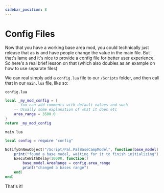 ```yaml
---
sidebar_position: 8
---
```


# Config Files

Now that you have a working base area mod, you could technically just release that as is and have people change the value in the main file. But that's lame and it's nice to provide a config file for better user experience. So here's a real brief lesson on that (which also doubles as an example on how to use separate files)

We can real simply add a `config.lua` file to our `/Scripts` folder, and then call that in our `main.lua` file, like so:

`config.lua`

```lua
local _my_mod_config = {
    -- You can add comments with default values and such
    -- Usually some explanation of what it does etc
    area_range = 3500.0
}
return _my_mod_config
```

`main.lua`

```lua
local config = require "config"

NotifyOnNewObject("/Script/Pal.PalBaseCampModel", function(base_model)
    print("found a base model, waiting for it to finish initializing")
    ExecuteWithDelay(10000, function()
        base_model.AreaRange = config.area_range
        print("changed a bases range")
    end)
end)
```

That's it!